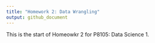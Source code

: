 ```yaml
---
title: "Homework 2: Data Wrangling"
output: github_document
---
```


This is the start of Homeowkr 2 for P8105: Data Science 1. 


